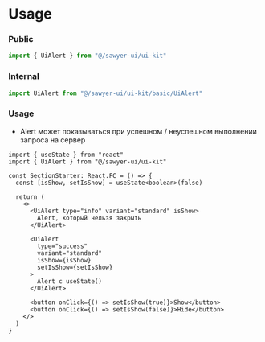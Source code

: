 # Usage

### Public

```ts
import { UiAlert } from "@/sawyer-ui/ui-kit"
```

### Internal

```ts
import UiAlert from "@/sawyer-ui/ui-kit/basic/UiAlert"
```

### Usage

- Alert может показываться при успешном / неуспешном выполнении запроса на сервер

```tsx
import { useState } from "react"
import { UiAlert } from "@/sawyer-ui/ui-kit"

const SectionStarter: React.FC = () => {
  const [isShow, setIsShow] = useState<boolean>(false)

  return (
    <>
      <UiAlert type="info" variant="standard" isShow>
        Alert, который нельзя закрыть
      </UiAlert>

      <UiAlert
        type="success"
        variant="standard"
        isShow={isShow}
        setIsShow={setIsShow}
      >
        Alert с useState()
      </UiAlert>

      <button onClick={() => setIsShow(true)}>Show</button>
      <button onClick={() => setIsShow(false)}>Hide</button>
    </>
  )
}
```
